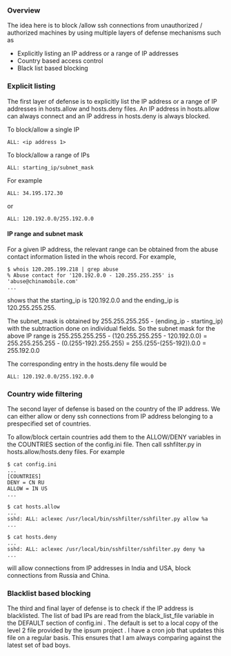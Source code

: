 === Overview ===
The idea here is to block /allow ssh connections from unauthorized / authorized machines by using multiple layers of defense mechanisms such as
* Explicitly listing an IP address or a range of IP addresses
* Country based access control
* Black list based blocking

=== Explicit listing ===
The first layer of defense is to explicitly list the IP address or a range of IP addresses in hosts.allow and hosts.deny files. An IP address in hosts.allow can always connect and an IP address in hosts.deny is always blocked. 

To block/allow a single IP
<pre>
ALL: <ip address 1>
</pre>

To block/allow a range of IPs
<pre>
ALL: starting_ip/subnet_mask
</pre>

For example

<pre>
ALL: 34.195.172.30
</pre>
or
<pre>
ALL: 120.192.0.0/255.192.0.0
</pre>

==== IP range and subnet mask ====

For a given IP address, the relevant range can be obtained from the abuse contact information listed in the whois record. For example, 
<pre>
$ whois 120.205.199.218 | grep abuse
% Abuse contact for '120.192.0.0 - 120.255.255.255' is 'abuse@chinamobile.com'
...
</pre>
shows that the starting_ip is 120.192.0.0 and the ending_ip is 120.255.255.255.

The subnet_mask is obtained by 255.255.255.255 - (ending_ip - starting_ip) with the subtraction done on individual fields. So the subnet mask for the above IP range is 255.255.255.255 - (120.255.255.255 - 120.192.0.0) = 255.255.255.255 - (0.(255-192).255.255) = 255.(255-(255-192)).0.0 = 255.192.0.0

The corresponding entry in the hosts.deny file would be 

<pre>
ALL: 120.192.0.0/255.192.0.0
</pre>

=== Country wide filtering ===
The second layer of defense is based on the country of the IP address. We can either allow or deny ssh connections from IP address belonging to a prespecified set of countries.

To allow/block certain countries add them to the ALLOW/DENY variables in the COUNTRIES section of the config.ini file. Then call sshfilter.py in hosts.allow/hosts.deny files. For example

<pre>
$ cat config.ini
...
[COUNTRIES]
DENY = CN RU
ALLOW = IN US
...

$ cat hosts.allow
...
sshd: ALL: aclexec /usr/local/bin/sshfilter/sshfilter.py allow %a
...

$ cat hosts.deny
...
sshd: ALL: aclexec /usr/local/bin/sshfilter/sshfilter.py deny %a
...
</pre>

will allow connections from IP addresses in India and USA, block connections from Russia and China.

=== Blacklist based blocking ===
The third and final layer of defense is to check if the IP address is blacklisted. The list of bad IPs are read from the black_list_file variable in the DEFAULT section of config.ini . The default is set to a local copy of the level 2 file provided by the ipsum project <fill the exact location later>. I have a cron job that updates this file on a regular basis. This ensures that I am always comparing against the latest set of bad boys.


